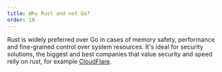 ```yaml
---
title: Why Rust and not Go?
order: 10
---
```

Rust is widely preferred over Go in cases of memory safety, performance and fine-grained control over system resources.
It's ideal for security solutions, the biggest and best companies that value security and speed relly on rust, for example
<a href="https://blog.cloudflare.com/tag/rust/" target="_blank">CloudFlare</a>.
